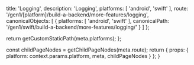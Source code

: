 
  title: 'Logging',
  description: 'Logging',
  platforms: [
    'android',
    'swift'
  ],
  route: '/gen1/[platform]/build-a-backend/more-features/logging',
  canonicalObjects: [
    {
      platforms: [
        'android',
        'swift'
      ],
      canonicalPath: '/gen1/swift/build-a-backend/more-features/logging/'
    }
  ]
};

  return getCustomStaticPath(meta.platforms);
};

  const childPageNodes = getChildPageNodes(meta.route);
  return {
    props: {
      platform: context.params.platform,
      meta,
      childPageNodes
    }
  };
}

<Overview childPageNodes={props.childPageNodes} />
